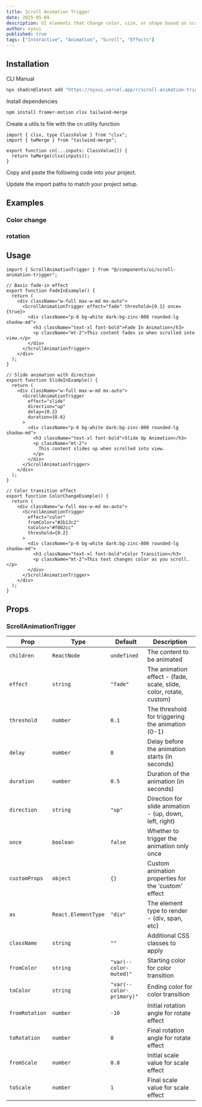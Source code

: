 ```yaml
---
title: Scroll Animation Trigger
date: 2025-05-09
description: UI elements that change color, size, or shape based on scroll progress. Text that reveals dynamically when entering the viewport.
author: nyxui
published: true
tags: ["Interactive", "Animation", "Scroll", "Effects"]
---
```


<ComponentPreview name="scroll-animation-trigger-demo" />

## Installation

<Tabs defaultValue="cli">

<TabsList>
  <TabsTrigger value="cli">CLI</TabsTrigger>
  <TabsTrigger value="manual">Manual</TabsTrigger>
</TabsList>
<TabsContent value="cli">

```bash
npx shadcn@latest add "https://nyxui.vercel.app/r/scroll-animation-trigger.json"
```

</TabsContent>

<TabsContent value="manual">

<Steps>

<Step>Install dependencies</Step>

```bash
npm install framer-motion clsx tailwind-merge
```

<Step>Create a utils.ts file with the cn utility function</Step>

```tsx
import { clsx, type ClassValue } from "clsx";
import { twMerge } from "tailwind-merge";

export function cn(...inputs: ClassValue[]) {
  return twMerge(clsx(inputs));
}
```

<Step>Copy and paste the following code into your project.</Step>

<ComponentSource name="scroll-animation-trigger" />

<Step>Update the import paths to match your project setup.</Step>

</Steps>

</TabsContent>

</Tabs>

## Examples

### Color change

<ComponentPreview name="scroll-animation-trigger-demo1" />

### rotation

<ComponentPreview name="scroll-animation-trigger-demo2" />

## Usage

```tsx
import { ScrollAnimationTrigger } from "@/components/ui/scroll-animation-trigger";
```

```tsx
// Basic fade-in effect
export function FadeInExample() {
  return (
    <div className="w-full max-w-md mx-auto">
      <ScrollAnimationTrigger effect="fade" threshold={0.1} once={true}>
        <div className="p-6 bg-white dark:bg-zinc-800 rounded-lg shadow-md">
          <h3 className="text-xl font-bold">Fade In Animation</h3>
          <p className="mt-2">This content fades in when scrolled into view.</p>
        </div>
      </ScrollAnimationTrigger>
    </div>
  );
}

// Slide animation with direction
export function SlideInExample() {
  return (
    <div className="w-full max-w-md mx-auto">
      <ScrollAnimationTrigger
        effect="slide"
        direction="up"
        delay={0.2}
        duration={0.6}
      >
        <div className="p-6 bg-white dark:bg-zinc-800 rounded-lg shadow-md">
          <h3 className="text-xl font-bold">Slide Up Animation</h3>
          <p className="mt-2">
            This content slides up when scrolled into view.
          </p>
        </div>
      </ScrollAnimationTrigger>
    </div>
  );
}

// Color transition effect
export function ColorChangeExample() {
  return (
    <div className="w-full max-w-md mx-auto">
      <ScrollAnimationTrigger
        effect="color"
        fromColor="#2b13c2"
        toColor="#f002cc"
        threshold={0.2}
      >
        <div className="p-6 bg-white dark:bg-zinc-800 rounded-lg shadow-md">
          <h3 className="text-xl font-bold">Color Transition</h3>
          <p className="mt-2">This text changes color as you scroll.</p>
        </div>
      </ScrollAnimationTrigger>
    </div>
  );
}
```

## Props

### ScrollAnimationTrigger

| Prop           | Type                | Default                  | Description                                                        |
| -------------- | ------------------- | ------------------------ | ------------------------------------------------------------------ |
| `children`     | `ReactNode`         | `undefined`              | The content to be animated                                         |
| `effect`       | `string`            | `"fade"`                 | The animation effect - (fade, scale, slide, color, rotate, custom) |
| `threshold`    | `number`            | `0.1`                    | The threshold for triggering the animation (0-1)                   |
| `delay`        | `number`            | `0`                      | Delay before the animation starts (in seconds)                     |
| `duration`     | `number`            | `0.5`                    | Duration of the animation (in seconds)                             |
| `direction`    | `string`            | `"up"`                   | Direction for slide animation - (up, down, left, right)            |
| `once`         | `boolean`           | `false`                  | Whether to trigger the animation only once                         |
| `customProps`  | `object`            | `{}`                     | Custom animation properties for the 'custom' effect                |
| `as`           | `React.ElementType` | `"div"`                  | The element type to render - (div, span, etc)                      |
| `className`    | `string`            | `""`                     | Additional CSS classes to apply                                    |
| `fromColor`    | `string`            | `"var(--color-muted)"`   | Starting color for color transition                                |
| `toColor`      | `string`            | `"var(--color-primary)"` | Ending color for color transition                                  |
| `fromRotation` | `number`            | `-10`                    | Initial rotation angle for rotate effect                           |
| `toRotation`   | `number`            | `0`                      | Final rotation angle for rotate effect                             |
| `fromScale`    | `number`            | `0.8`                    | Initial scale value for scale effect                               |
| `toScale`      | `number`            | `1`                      | Final scale value for scale effect                                 |
